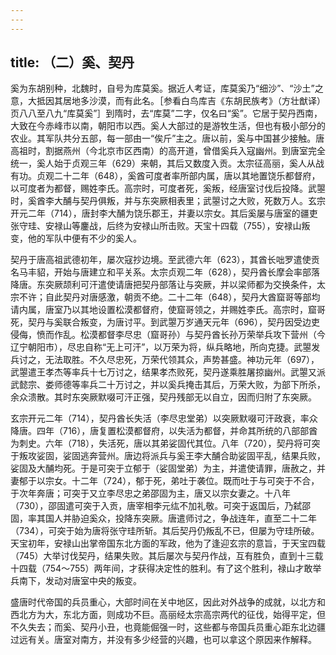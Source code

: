 ```yaml
---
---
---
```

title: （二）奚、契丹
---



奚为东胡别种，北魏时，自号为库莫奚。据近人考证，库莫奚乃“细沙”、“沙土”之意，大抵因其居地多沙漠，而有此名。［参看白鸟库吉《东胡民族考》（方壮猷译）页八八至八九“库莫奚”］到隋时，去“库莫”二字，仅名曰“奚”。它居于契丹西南，大致在今赤峰市以南，朝阳市以西。奚人大部过的是游牧生活，但也有极小部分的农业。其军队共分五部，每一部由一“俟斤”主之。唐以前，奚与中国甚少接触。唐高祖时，割据燕州（今北京市区西南）的高开道，曾借奚兵入寇幽州。到唐室完全统一，奚人始于贞观三年（629）来朝，其后又数度入贡。太宗征高丽，奚人从战有功。贞观二十二年（648），奚酋可度者率所部内属，唐以其地置饶乐都督府，以可度者为都督，赐姓李氏。高宗时，可度者死，奚叛，经唐室讨伐后投降。武曌时，奚酋李大酺与契丹俱叛，并与东突厥相表里；武曌讨之大败，死数万人。玄宗开元二年（714），唐封李大酺为饶乐郡王，并妻以宗女。其后奚屡与唐室的疆吏张守珪、安禄山等鏖战，后终为安禄山所击败。天宝十四载（755），安禄山叛变，他的军队中便有不少的奚人。

契丹于唐高祖武德初年，屡次寇抄边境。至武德六年（623），其酋长咄罗遣使贡名马丰貂，开始与唐建立和平关系。太宗贞观二年（628），契丹酋长摩会率部落降唐。东突厥颉利可汗遣使请唐把契丹部落让与突厥，并以梁师都为交换条件，太宗不许；自此契丹对唐感激，朝贡不绝。二十二年（648），契丹大酋窟哥等部均请内属，唐室乃以其地设置松漠都督府，使窟哥领之，并赐姓李氏。高宗时，窟哥死，契丹与奚联合叛变，为唐讨平。到武曌万岁通天元年（696），契丹因受边吏侵侮，愤而作乱。松漠都督李尽忠（窟哥孙）与契丹酋长孙万荣举兵攻下营州（今辽宁朝阳市），尽忠自称“无上可汗”，以万荣为将，纵兵略地，所向克捷。武曌发兵讨之，无法取胜。不久尽忠死，万荣代领其众，声势甚盛。神功元年（697），武曌遣王孝杰等率兵十七万讨之，结果孝杰败死，契丹遂乘胜屠掠幽州。武曌又派武懿宗、娄师德等率兵二十万讨之，并以奚兵掩击其后，万荣大败，为部下所杀，余众溃散。其时东突厥默啜可汗正强，契丹残部无以自立，因而归附了东突厥。

玄宗开元二年（714），契丹酋长失活（李尽忠堂弟）以突厥默啜可汗政衰，率众降唐。四年（716），唐复置松漠都督府，以失活为都督，并命其所统的八部部酋为刺史。六年（718），失活死，唐以其弟娑固代其位。八年（720），契丹将可突于叛攻娑固，娑固逃奔营州。唐边将派兵与奚王李大酺合助娑固平乱，结果兵败，娑固及大酺均死。于是可突于立郁于（娑固堂弟）为主，并遣使请罪，唐赦之，并妻郁于以宗女。十二年（724），郁于死，弟吐于袭位。既而吐于与可突于不合，于次年奔唐；可突于又立李尽忠之弟邵固为主，唐又以宗女妻之。十八年（730），邵固遣可突于入贡，唐宰相李元纮不加礼敬。可突于返国后，乃弑邵固，率其国人并胁迫奚众，投降东突厥。唐遣师讨之，争战连年，直至二十二年（734），可突于始为唐将张守珪所斩。其后契丹仍叛乱不已，但屡为守珪所破。天宝初年，安禄山出掌帝国东北方面的军政，他为了逢迎玄宗的意旨，于天宝四载（745）大举讨伐契丹，结果失败。其后屡次与契丹作战，互有胜负，直到十三载十四载（754～755）两年间，才获得决定性的胜利。有了这个胜利，禄山才敢举兵南下，发动对唐室中央的叛变。

盛唐时代帝国的兵员重心，大部时间在关中地区，因此对外战争的成就，以北方和西北方为大，东北方面，则成功不巨。高丽经太宗高宗两代的征伐，始得平定，但不久失去；而奚、契丹小丑，也竟能倔强一时，这些都与帝国兵员重心距东北边疆过远有关。唐室对南方，并没有多少经营的兴趣，也可以拿这个原因来作解释。